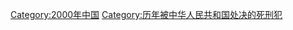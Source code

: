 {{Catmore|2000年被中华人民共和国处决的死刑犯列表}}

[[Category:2000年中国|Category:2000年中国]]
[[Category:历年被中华人民共和国处决的死刑犯|Category:历年被中华人民共和国处决的死刑犯]]